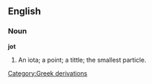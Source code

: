 ==English==

===Noun===

'''jot'''

#An iota; a point; a tittle; the smallest particle.
[[Category:Greek derivations]]